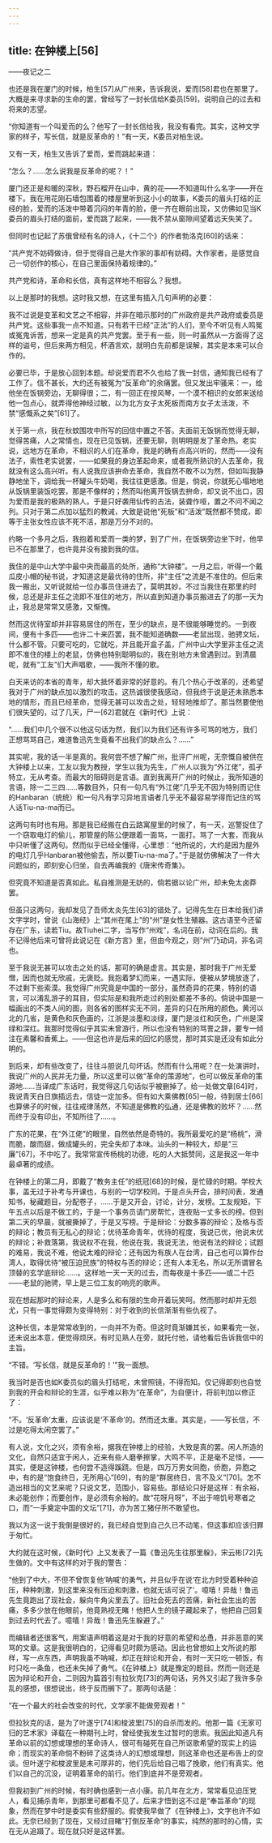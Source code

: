 ```yaml
---
---
---
```

title: 在钟楼上[56]
---




——夜记之二

也还是我在厦门的时候，柏生[57]从广州来，告诉我说，爱而[58]君也在那里了。大概是来寻求新的生命的罢，曾经写了一封长信给K委员[59]，说明自己的过去和将来的志望。

“你知道有一个叫爱而的么？他写了一封长信给我，我没有看完。其实，这种文学家的样子，写长信，就是反革命的！”有一天，K委员对柏生说。

又有一天，柏生又告诉了爱而，爱而跳起来道：

“怎么？……怎么说我是反革命的呢？！”

厦门还正是和暖的深秋，野石榴开在山中，黄的花——不知道叫什么名字——开在楼下。我在用花刚石墙包围着的楼屋里听到这小小的故事，K委员的眉头打结的正经的脸，爱而的活泼中带着沉闷的年青的脸，便一齐在眼前出现，又仿佛如见当K委员的眉头打结的面前，爱而跳了起来，——我不禁从窗隙间望着远天失笑了。

但同时也记起了苏俄曾经有名的诗人，《十二个》的作者勃洛克[60]的话来：

“共产党不妨碍做诗，但于觉得自己是大作家的事却有妨碍。大作家者，是感觉自己一切创作的核心，在自己里面保持着规律的。”

共产党和诗，革命和长信，真有这样地不相容么？我想。

以上是那时的我想。这时我又想，在这里有插入几句声明的必要：

我不过说是变革和文艺之不相容，并非在暗示那时的广州政府是共产政府或委员是共产党。这些事我一点不知道。只有若干已经“正法”的人们，至今不听见有人鸣冤或冤鬼诉苦，想来一定是真的共产党罢。至于有一些，则一时虽然从一方面得了这样的谥号，但后来两方相见，杯酒言欢，就明白先前都是误解，其实是本来可以合作的。

必要已毕，于是放心回到本题。却说爱而君不久也给了我一封信，通知我已经有了工作了。信不甚长，大约还有被冤为“反革命”的余痛罢。但又发出牢骚来：一，给他坐在饭锅旁边，无聊得很；二，有一回正在按风琴，一个漠不相识的女郎来送给他一包点心，就弄得他神经过敏，以为北方女子太死板而南方女子太活泼，不禁“感慨系之矣”[61]了。

关于第一点，我在秋蚊围攻中所写的回信中置之不答。夫面前无饭锅而觉得无聊，觉得苦痛，人之常情也，现在已见饭锅，还要无聊，则明明是发了革命热。老实说，远地方在革命，不相识的人们在革命，我是的确有点高兴听的，然而——没有法子，索性老实说罢，——如果我的身边革起命来，或者我所熟识的人去革命，我就没有这么高兴听。有人说我应该拚命去革命，我自然不敢不以为然，但如叫我静静地坐下，调给我一杯罐头牛奶喝，我往往更感激。但是，倘说，你就死心塌地地从饭锅里装饭吃罢，那是不像样的；然而叫他离开饭锅去拚命，却又说不出口，因为爱而是我的极熟的熟人。于是只好袭用仙传的古法，装聋作哑，置之不问不闻之列。只对于第二点加以猛烈的教诫，大致是说他“死板”和“活泼”既然都不赞成，即等于主张女性应该不死不活，那是万分不对的。

约略一个多月之后，我抱着和爱而一类的梦，到了广州，在饭锅旁边坐下时，他早已不在那里了，也许竟并没有接到我的信。

我住的是中山大学中最中央而最高的处所，通称“大钟楼”。一月之后，听得一个戴瓜皮小帽的秘书说，才知道这是最优待的住所，非“主任”之流是不准住的。但后来我一搬出，又听说就给一位办事员住进去了，莫明其妙。不过当我住在那里的时候，总还是非主任之流即不准住的地方，所以直到知道办事员搬进去了的那一天为止，我总是常常又感激，又惭愧。

然而这优待室却并非容易居住的所在，至少的缺点，是不很能够睡觉的。一到夜间，便有十多匹——也许二十来匹罢，我不能知道确数——老鼠出现，驰骋文坛，什么都不管。只要可吃的，它就吃，并且能开盒子盖，广州中山大学里非主任之流即不准住的楼上的老鼠，仿佛也特别聪明似的，我在别地方未曾遇到过。到清晨呢，就有“工友”们大声唱歌，——我所不懂的歌。

白天来访的本省的青年，却大抵怀着非常的好意的。有几个热心于改革的，还希望我对于广州的缺点加以激烈的攻击。这热诚很使我感动，但我终于说是还未熟悉本地的情形，而且已经革命，觉得无甚可以攻击之处，轻轻地推却了。那当然要使他们很失望的，过了几天，尸一[62]君就在《新时代》上说：

“……我们中几个很不以他这句话为然，我们以为我们还有许多可骂的地方，我们正想骂骂自己，难道鲁迅先生竟看不出我们的缺点么？……”

其实呢，我的话一半是真的。我何尝不想了解广州，批评广州呢，无奈慨自被供在大钟楼上以来，工友以我为教授，学生以我为先生，广州人以我为“外江佬”，孤孑特立，无从考查。而最大的阻碍则是言语。直到我离开广州的时候止，我所知道的言语，除一二三四……等数目外，只有一句凡有“外江佬”几乎无不因为特别而记住的Hanbaran（统统）和一句凡有学习异地言语者几乎无不最容易学得而记住的骂人话Tiu-na-ma而已。

这两句有时也有用。那是我已经搬在白云路寓屋里的时候了，有一天，巡警捉住了一个窃取电灯的偷儿，那管屋的陈公便跟着一面骂，一面打。骂了一大套，而我从中只听懂了这两句。然而似乎已经全懂得，心里想：“他所说的，大约是因为屋外的电灯几乎Hanbaran被他偷去，所以要Tiu-na-ma了。”于是就仿佛解决了一件大问题似的，即刻安心归坐，自去再编我的《唐宋传奇集》。

但究竟不知道是否真如此。私自推测是无妨的，倘若据以论广州，却未免太卤莽罢。

但虽只这两句，我却发见了吾师太炎先生[63]的错处了。记得先生在日本给我们讲文字学时，曾说《山海经》上“其州在尾上”的“州”是女性生殖器。这古语至今还留存在广东，读若Tiu。故Tiuhei二字，当写作“州戏”，名词在前，动词在后的。我不记得他后来可曾将此说记在《新方言》里，但由今观之，则“州”乃动词，非名词也。

至于我说无甚可以攻击之处的话，那可的确是虚言。其实是，那时我于广州无爱憎，因而也就无欣戚，无褒贬。我抱着梦幻而来，一遇实际，便被从梦境放逐了，不过剩下些索漠。我觉得广州究竟是中国的一部分，虽然奇异的花果，特别的语言，可以淆乱游子的耳目，但实际是和我所走过的别处都差不多的。倘说中国是一幅画出的不类人间的图，则各省的图样实无不同，差异的只在所用的颜色。黄河以北的几省，是黄色和灰色画的，江浙是淡墨和淡绿，厦门是淡红和灰色，广州是深绿和深红。我那时觉得似乎其实未曾游行，所以也没有特别的骂詈之辞，要专一倾注在素馨和香蕉上。——但这也许是后来的回忆的感觉，那时其实是还没有如此分明的。

到后来，却有些改变了，往往斗胆说几句坏话。然而有什么用呢？在一处演讲时，我说广州的人民并无力量，所以这里可以做“革命的策源地”，也可以做反革命的策源地……当译成广东话时，我觉得这几句话似乎被删掉了。给一处做文章[64]时，我说青天白日旗插远去，信徒一定加多。但有如大乘佛教[65]一般，待到居士[66]也算佛子的时候，往往戒律荡然，不知道是佛教的弘通，还是佛教的败坏？……然而终于没有印出，不知所往了……。

广东的花果，在“外江佬”的眼里，自然依然是奇特的。我所最爱吃的是“杨桃”，滑而脆，酸而甜，做成罐头的，完全失却了本味。汕头的一种较大，却是“三廉”[67]，不中吃了。我常常宣传杨桃的功德，吃的人大抵赞同，这是我这一年中最卓著的成绩。

在钟楼上的第二月，即戴了“教务主任”的纸冠[68]的时候，是忙碌的时期。学校大事，盖无过于补考与开课也，与别的一切学校同。于是点头开会，排时间表，发通知书，秘藏题目，分配卷子，……于是又开会，讨论，计分，发榜。工友规矩，下午五点以后是不做工的，于是一个事务员请门房帮忙，连夜贴一丈多长的榜。但到第二天的早晨，就被撕掉了，于是又写榜。于是辩论：分数多寡的辩论；及格与否的辩论；教员有无私心的辩论；优待革命青年，优待的程度，我说已优，他说未优的辩论；补救落第，我说权不在我，他说在我，我说无法，他说有法的辩论；试题的难易，我说不难，他说太难的辩论；还有因为有族人在台湾，自己也可以算作台湾人，取得优待“被压迫民族”的特权与否的辩论；还有人本无名，所以无所谓冒名顶替的玄学底辩论……。这样地一天一天的过去，而每夜是十多匹——或二十匹——老鼠的驰骋，早上是三位工友的响亮的歌声。

现在想起那时的辩论来，人是多么和有限的生命开着玩笑呵。然而那时却并无怨尤，只有一事觉得颇为变得特别：对于收到的长信渐渐有些仇视了。

这种长信，本是常常收到的，一向并不为奇。但这时竟渐嫌其长，如果看完一张，还未说出本意，便觉得烦厌。有时见熟人在旁，就托付他，请他看后告诉我信中的主旨。

“不错。‘写长信，就是反革命的！’”我一面想。

我当时是否也如K委员似的眉头打结呢，未曾照镜，不得而知。仅记得即刻也自觉到我的开会和辩论的生涯，似乎难以称为“在革命”，为自便计，将前判加以修正了：

“不。‘反革命’太重，应该说是‘不革命’的。然而还太重。其实是，——写长信，不过是吃得太闲空罢了。”

有人说，文化之兴，须有余裕，据我在钟楼上的经验，大致是真的罢。闲人所造的文化，自然只适宜于闲人，近来有些人磨拳擦掌，大鸣不平，正是毫不足怪，——其实，便是这钟楼，也何尝不造得蹊跷。但是，四万万男女同胞，侨胞，异胞之中，有的是“饱食终日，无所用心”[69]，有的是“群居终日，言不及义”[70]。怎不造出相当的文艺来呢？只说文艺，范围小，容易些。那结论只好是这样：有余裕，未必能创作；而要创作，是必须有余裕的。故“花呀月呀”，不出于啼饥号寒者之口，而“一手奠定中国的文坛”[71]，亦为苦工猪仔所不敢望也。

我以为这一说于我倒是很好的，我已经自觉到自己久已不动笔，但这事却应该归罪于匆忙。

大约就在这时候，《新时代》上又发表了一篇《鲁迅先生往那里躲》，宋云彬[72]先生做的。文中有这样的对于我的警告：

“他到了中大，不但不曾恢复他‘呐喊’的勇气，并且似乎在说‘在北方时受着种种迫压，种种刺激，到这里来没有压迫和刺激，也就无话可说了’。噫嘻！异哉！鲁迅先生竟跑出了现社会，躲向牛角尖里去了。旧社会死去的苦痛，新社会生出的苦痛，多多少放在他眼前，他竟熟视无睹！他把人生的镜子藏起来了，他把自己回复到过去时代去了。噫嘻！异哉！鲁迅先生躲避了。”

而编辑者还很客气，用案语声明着这是对于我的好意的希望和怂恿，并非恶意的笑骂的文章。这是我很明白的，记得看见时颇为感动。因此也曾想如上文所说的那样，写一点东西，声明我虽不呐喊，却正在辩论和开会，有时一天只吃一顿饭，有时只吃一条鱼，也还未失掉了勇气。《在钟楼上》就是豫定的题目。然而一则还是因为辩论和开会，二则因为篇首引有拉狄克[73]的两句话，另外又引起了我许多杂乱的感想，很想说出，终于反而搁下了。那两句话是：

“在一个最大的社会改变的时代，文学家不能做旁观者！”

但拉狄克的话，是为了叶遂宁[74]和梭波里[75]的自杀而发的。他那一篇《无家可归的艺术家》译载在一种期刊上时，曾经使我发生过暂时的思索。我因此知道凡有革命以前的幻想或理想的革命诗人，很可有碰死在自己所讴歌希望的现实上的运命；而现实的革命倘不粉碎了这类诗人的幻想或理想，则这革命也还是布告上的空谈。但叶遂宁和梭波里是未可厚非的，他们先后给自己唱了挽歌，他们有真实。他们以自己的沉没，证明着革命的前行。他们到底并不是旁观者。

但我初到广州的时候，有时确也感到一点小康。前几年在北方，常常看见迫压党人，看见捕杀青年，到那里可都看不见了。后来才悟到这不过是“奉旨革命”的现象，然而在梦中时是委实有些舒服的。假使我早做了《在钟楼上》，文字也许不如此。无奈已经到了现在，又经过目睹“打倒反革命”的事实，纯然的那时的心情，实在无从追蹑了。现在就只好是这样罢。